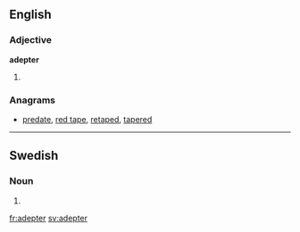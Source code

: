 ==English==

===Adjective===
'''adepter'''
# {{archaic}} {{comparative of|[[adept]]}}

===Anagrams===
* [[predate#English|predate]], [[red tape#English|red tape]], [[retaped#English|retaped]], [[tapered#English|tapered]]

----

==Swedish==

===Noun===
{{infl|sv|noun form}}

# {{sv-noun-form-indef-pl|adept}}

[[fr:adepter]]
[[sv:adepter]]